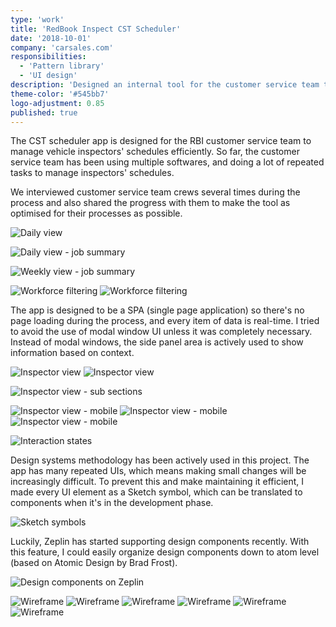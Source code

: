 ```yaml
---
type: 'work'
title: 'RedBook Inspect CST Scheduler'
date: '2018-10-01'
company: 'carsales.com'
responsibilities:
  - 'Pattern library'
  - 'UI design'
description: 'Designed an internal tool for the customer service team to manage vehicle inspectors’ schedules more efficiently.'
theme-color: '#545bb7'
logo-adjustment: 0.85
published: true
---
```



The CST scheduler app is designed for the RBI customer service team to manage vehicle inspectors' schedules efficiently. So far, the customer service team has been using multiple softwares, and doing a lot of repeated tasks to manage inspectors' schedules.

We interviewed customer service team crews several times during the process and also shared the progress with them to make the tool as optimised for their processes as possible.

<ImageContainer size="large">

![Daily view](works-rbi-scheduler-01.png)

</ImageContainer>
<ImageContainer size="large">

![Daily view - job summary](works-rbi-scheduler-02.png)

</ImageContainer>
<ImageContainer size="large">

![Weekly view - job summary](works-rbi-scheduler-03.png)

</ImageContainer>
<ImageContainer size="large" grid={2} noCaption blockCaption="Workforce filtering">

![Workforce filtering](works-rbi-scheduler-04.png)
![Workforce filtering](works-rbi-scheduler-05.png)

</ImageContainer>

The app is designed to be a SPA (single page application) so there's no page loading during the process, and every item of data is real-time. I tried to avoid the use of modal window UI unless it was completely necessary. Instead of modal windows, the side panel area is actively used to show information based on context.

<ImageContainer size="large" grid={2} noCaption blockCaption="Inspector view">

![Inspector view](works-rbi-scheduler-06.png)
![Inspector view](works-rbi-scheduler-07.png)

</ImageContainer>
<ImageContainer size="large">

![Inspector view - sub sections](works-rbi-scheduler-08.png)

</ImageContainer>
<ImageContainer size="large" grid={3} noCaption blockCaption="Inspector view - mobile">

![Inspector view - mobile](works-rbi-scheduler-m-01.png)
![Inspector view - mobile](works-rbi-scheduler-m-02.png)
![Inspector view - mobile](works-rbi-scheduler-m-03.png)

</ImageContainer>
<ImageContainer size="large">

![Interaction states](works-rbi-scheduler-interactions.png)

</ImageContainer>

Design systems methodology has been actively used in this project. The app has many repeated UIs, which means making small changes will be increasingly difficult. To prevent this and make maintaining it efficient, I made every UI element as a Sketch symbol, which can be translated to components when it's in the development phase.

<ImageContainer size="large">

![Sketch symbols](works-rbi-scheduler-system-01.png)

</ImageContainer>

Luckily, Zeplin has started supporting design components recently. With this feature, I could easily organize design components down to atom level (based on Atomic Design by Brad Frost).

<ImageContainer size="large">

![Design components on Zeplin](works-rbi-scheduler-system-02.png)

</ImageContainer>

<ImageContainer size="large" grid={6} noCaption blockCaption="Early stage wireframes">

![Wireframe](works-rbi-scheduler-wf-01.png)
![Wireframe](works-rbi-scheduler-wf-02.png)
![Wireframe](works-rbi-scheduler-wf-03.png)
![Wireframe](works-rbi-scheduler-wf-04.png)
![Wireframe](works-rbi-scheduler-wf-05.png)
![Wireframe](works-rbi-scheduler-wf-06.png)

</ImageContainer>